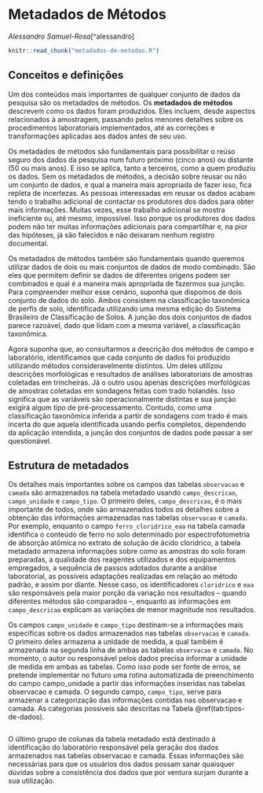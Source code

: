 # Metadados de Métodos

_Alessandro Samuel-Rosa_[^alessandro]

```r
knitr::read_chunk("metadados-de-metodos.R")
```

## Conceitos e definições

Um dos conteúdos mais importantes de qualquer conjunto de dados da pesquisa são os metadados de métodos. Os **metadados de métodos** descrevem como os dados foram produzidos. Eles incluem, desde aspectos relacionados à amostragem, passando pelos menores detalhes sobre os procedimentos laboratoriais implementados, até as correções e transformações aplicadas aos dados antes de seu uso.

Os metadados de métodos são fundamentais para possibilitar o reúso seguro dos dados da pesquisa num futuro próximo (cinco anos) ou distante (50 ou mais anos). E isso se aplica, tanto a terceiros, como a quem produziu os dados. Sem os metadados de métodos, a decisão sobre reusar ou não um conjunto de dados, e qual a maneira mais apropriada de fazer isso, fica repleta de incertezas. As pessoas interessadas em reusar os dados acabam tendo o trabalho adicional de contactar os produtores dos dados para obter mais informações. Muitas vezes, esse trabalho adicional se mostra ineficiente ou, até mesmo, impossível. Isso porque os produtores dos dados podem não ter muitas informações adicionais para compartilhar e, na pior das hipóteses, já são falecidos e não deixaram nenhum registro documental.

Os metadados de métodos também são fundamentais quando queremos utilizar dados de dois ou mais conjuntos de dados de modo combinado. São eles que permitem definir se dados de diferentes origens podem ser combinados e qual é a maneira mais apropriada de fazermos sua junção. Para compreender melhor esse cenário, suponha que dispomos de dois conjunto de dados do solo. Ambos consistem na classificação taxonômica de perfis de solo, identificada utilizando uma mesma edição do Sistema Brasileiro de Classificação de Solos. A junção dos dois conjuntos de dados parece razoável, dado que lidam com a mesma variável, a classificação taxonômica.

Agora suponha que, ao consultarmos a descrição dos métodos de campo e laboratório, identificamos que cada conjunto de dados foi produzido utilizando métodos consideravelmente distintos. Um deles utilizou descrições morfológicas e resultados de análises laboratoriais de amostras coletadas em trincheiras. Já o outro usou apenas descrições morfológicas de amostras coletadas em sondagens feitas com trado holandês. Isso significa que as variáveis são operacionalmente distintas e sua junção exigirá algum tipo de pré-processamento. Contudo, como uma classificação taxonômica inferida a partir de sondagens com trado é mais incerta do que aquela identificada usando perfis completos, dependendo da aplicação intendida, a junção dos conjuntos de dados pode passar a ser questionável.

## Estrutura de metadados

<!-- A tabela metadado possui estrutura diferente das demais tabelas usadas no febr. A primeira delas é que existe um número limitado de colunas, as quais estão organizadas em três grupos que serão vistos a seguir. As linhas ficam reservadas a cada um dos campos das tabelas observacao e camada. Sendo assim, cada coluna serve para descrever um atributo dos campos dessas duas tabelas. A Tabela 18 dá uma ideia da estrutura da tabela metadado. -->

Os detalhes mais importantes sobre os campos das tabelas `observacao` e `camada` são armazenados na tabela metadado usando `campo_descricao`, `campo_unidade` e `campo_tipo`. O primeiro deles, `campo_descricao`, é o mais importante de todos, onde são armazenados todos os detalhes sobre a obtenção das informações armazenadas nas tabelas `observacao` e `camada`. Por exemplo, enquanto o campo `ferro_cloridrico_eaa` na tabela camada identifica o conteúdo de ferro no solo determinado por espectrofotometria de absorção atômica no extrato de solução de ácido clorídrico, a tabela metadado armazena informações sobre como as amostras do solo foram preparadas, a qualidade dos reagentes utilizados e dos equipamentos empregados, a sequência de passos adotados durante a análise laboratorial, as possíveis adaptações realizadas em relação ao método padrão, e assim por diante. Nesse caso, os identificadores `cloridrico` e `eaa` são responsáveis pela maior porção da variação nos resultados – quando diferentes métodos são comparados –, enquanto as informações em `campo_descricao` explicam as variações de menor magnitude nos resultados.

<!-- Tabela 20. Campos descritores dos metadados. -->
<!-- Campo -->
<!-- Definição -->
<!-- campo_descricao -->
<!-- descrição textual do campo -->
<!-- campo_unidade -->
<!-- unidade de medida do campo -->
<!-- campo_tipo -->
<!-- tipo de dado do campo -->

Os campos `campo_unidade` e `campo_tipo` destinam-se a informações mais específicas sobre os dados armazenados nas tabelas `observacao` e `camada`. O primeiro deles armazena a unidade de medida, a qual também é armazenada na segunda linha de ambas as tabelas `observacao` e `camada`. No momento, o autor ou responsável pelos dados precisa informar a unidade de medida em ambas as tabelas. Como isso pode ser fonte de erros, se pretende implementar no futuro uma rotina automatizada de preenchimento do campo campo_unidade a partir das informações inseridas nas tabelas observacao e camada. O segundo campo, `campo_tipo`, serve para armazenar a categorização das informações contidas nas observacao e camada. As categorias possíveis são descritas na Tabela \@ref(tab:tipos-de-dados).

```r
```

O último grupo de colunas da tabela metadado está destinado à identificação do laboratório responsável pela geração dos dados armazenados nas tabelas observacao e camada. Essas informações são necessárias para que os usuários dos dados possam sanar quaisquer dúvidas sobre a consistência dos dados que por ventura surjam durante a sua utilização.

```r
```

